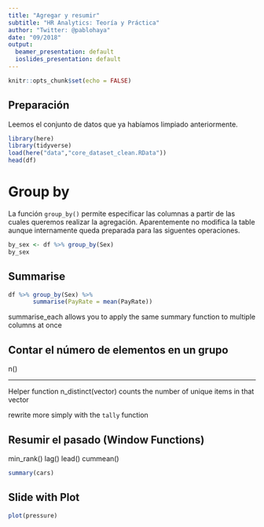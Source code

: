 ```yaml
---
title: "Agregar y resumir"
subtitle: "HR Analytics: Teoría y Práctica"
author: "Twitter: @pablohaya"
date: "09/2018"
output:
  beamer_presentation: default
  ioslides_presentation: default
---
```


```r
knitr::opts_chunk$set(echo = FALSE)
```

## Preparación

Leemos el conjunto de datos que ya habíamos limpiado anteriormente.

```r
library(here)
library(tidyverse)
load(here("data","core_dataset_clean.RData"))
head(df)
```

# Group by

La función `group_by()` permite especificar las columnas a partir de las cuales queremos realizar la agregación. Aparentemente no modifica la table aunque internamente queda preparada para las siguentes operaciones.

```r
by_sex <- df %>% group_by(Sex)
by_sex
```

## Summarise    


```r
df %>% group_by(Sex) %>%
       summarise(PayRate = mean(PayRate))
```


summarise_each allows you to apply the same summary function to multiple columns at once

## Contar el número de elementos en un grupo

n()

---

Helper function n_distinct(vector) counts the number of unique items in that vector

rewrite more simply with the `tally` function

## Resumir el pasado (Window Functions)

min_rank()
lag()
lead()
cummean()

```r
summary(cars)
```

## Slide with Plot

```r
plot(pressure)
```

